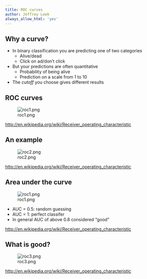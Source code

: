 ```yaml
---
title: ROC curves
author: Jeffrey Leek
always_allow_html: 'yes'
---
```




## Why a curve?

* In binary classification you are predicting one of two categories
  * Alive/dead
  * Click on ad/don't click
* But your predictions are often quantitative
  * Probability of being alive
  * Prediction on a scale from 1 to 10
* The _cutoff_  you choose gives different results


## ROC curves

![roc1.png](../../assets/img/08_PredictionAndMachineLearning/roc1.png)

[http://en.wikipedia.org/wiki/Receiver_operating_characteristic](http://en.wikipedia.org/wiki/Receiver_operating_characteristic)


## An example

![roc2.png](../../assets/img/08_PredictionAndMachineLearning/roc2.png)

[http://en.wikipedia.org/wiki/Receiver_operating_characteristic](http://en.wikipedia.org/wiki/Receiver_operating_characteristic)


## Area under the curve

![roc1.png](../../assets/img/08_PredictionAndMachineLearning/roc1.png)

* AUC = 0.5: random guessing
* AUC = 1: perfect classifer
* In general AUC of above 0.8 considered "good"

[http://en.wikipedia.org/wiki/Receiver_operating_characteristic](http://en.wikipedia.org/wiki/Receiver_operating_characteristic)


## What is good?

![roc3.png](../../assets/img/08_PredictionAndMachineLearning/roc3.png)

[http://en.wikipedia.org/wiki/Receiver_operating_characteristic](http://en.wikipedia.org/wiki/Receiver_operating_characteristic)



